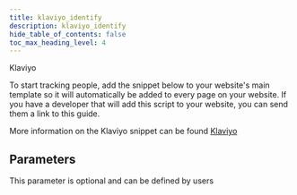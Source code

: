 ```yaml
---
title: klaviyo_identify
description: klaviyo_identify
hide_table_of_contents: false
toc_max_heading_level: 4
---
```


<FlexLayout>
  <NpmLink name="klaviyo" noMarginBottom />
  <Platform>Klaviyo</Platform>
</FlexLayout>

To start tracking people, add the snippet below to your website's main template so it will automatically be added to every page on your website. If you have a developer that will add this script to your website, you can send them a link to this guide.

More information on the Klaviyo snippet can be found [Klaviyo](https://developers.klaviyo.com/en/docs/javascript_api#identify-people)

## Parameters

This parameter is optional and can be defined by users
